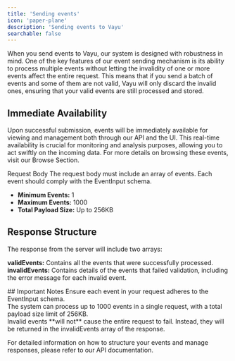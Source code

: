 ```yaml
---
title: 'Sending events'
icon: 'paper-plane'
description: 'Sending events to Vayu'
searchable: false
---
```


When you send events to Vayu, our system is designed with robustness in mind. One of the key features of our event sending mechanism is its ability to process multiple events without letting the invalidity of one or more events affect the entire request. This means that if you send a batch of events and some of them are not valid, Vayu will only discard the invalid ones, ensuring that your valid events are still processed and stored.


## Immediate Availability
Upon successful submission, events will be immediately available for viewing and management both through our API and the UI. This real-time availability is crucial for monitoring and analysis purposes, allowing you to act swiftly on the incoming data. For more details on browsing these events, visit our Browse Section.

Request Body
The request body must include an array of events. Each event should comply with the EventInput schema.

- **Minimum Events:** 1 <br/>
-  **Maximum Events:** 1000 <br/>
-  **Total Payload Size:** Up to 256KB <br/>

## Response Structure 
The response from the server will include two arrays:

**validEvents:** Contains all the events that were successfully processed. <br/>
**invalidEvents:** Contains details of the events that failed validation, including the error message for each invalid event.


<Note>
    ## Important Notes
    Ensure each event in your request adheres to the EventInput schema. <br/>
    The system can process up to 1000 events in a single request, with a total payload size limit of 256KB. <br/>
    Invalid events **will not** cause the entire request to fail. Instead, they will be returned in the invalidEvents array of the response.
</Note>

For detailed information on how to structure your events and manage responses, please refer to our API documentation.